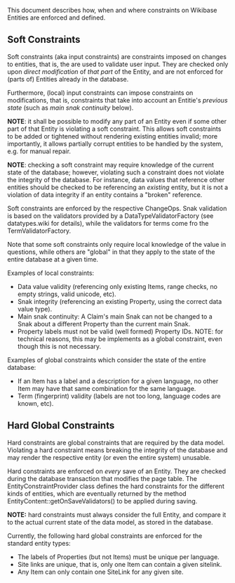 This document describes how, when and where constraints on Wikibase
Entities are enforced and defined.


== Soft Constraints ==

Soft constraints (aka input constraints) are constraints imposed
on changes to entities, that is, the are used to validate user input.
They are checked only upon ''direct modification'' of ''that part''
of the Entity, and are not enforced for (parts of) Entities already
in the database.

Furthermore, (local) input constraints can impose constraints on
modifications, that is, constraints that take into account an Entitie's
''previous state'' (such as ''main snak continuity'' below).

'''NOTE''': it shall be possible to modify any part of an Entity even
if some other part of that Entity is violating a soft constraint.
This allows soft constraints to be added or tightened without
rendering existing entities invalid; more importantly, it allows
partially corrupt entities to be handled by the system, e.g. for manual
repair.

'''NOTE''': checking a soft constraint may require knowledge of
the current state of the database; however, violating such a
constraint does not violate the integrity of the database. For
instance, data values that reference other entities should be checked
to be referencing an ''existing'' entity, but it is not a violation of
data integrity if an entity contains a "broken" reference.

Soft constraints are enforced by the respective ChangeOps. Snak
validation is based on the validators provided by a DataTypeValidatorFactory
(see datatypes.wiki for details), while the validators for terms come fro the
TermValidatorFactory.

Note that some soft constraints only require local knowledge of the
value in questions, while others are "global" in that they apply to
the state of the entire database at a given time.

Examples of local constraints:
* Data value validity (referencing only existing Items, range checks, no empty strings, valid unicode, etc).
* Snak integrity (referencing an existing Property, using the correct data value type).
* Main snak continuity: A Claim's main Snak can not be changed to a Snak about a different Property than the current main Snak.
* Property labels must not be valid (well formed) Property IDs. NOTE: for technical reasons, this may be implements as a global constraint, even though this is not necessary.

Examples of global constraints which consider the state of the entire database:
* If an Item has a label and a description for a given language, no other Item may have that same combination for the same language.
* Term (fingerprint) validity (labels are not too long, language codes are known, etc).


== Hard Global Constraints ==

Hard constraints are global constraints that are required by the data
model. Violating a hard constraint means breaking the integrity of the
database and may render the respective entity (or even the entire
system) unusable.

Hard constraints are enforced on ''every'' save of an Entity. They are
checked during the database transaction that modifies the page table.
The EntityConstraintProvider class defines the hard constraints for
the different kinds of entities, which are eventually returned by the
method EntityContent::getOnSaveValidators() to be applied during
saving.

'''NOTE:''' hard constraints must always consider the full Entity, and
compare it to the actual current state of the data model, as stored in
the database.

Currently, the following hard global constraints are enforced for the
standard entity types:

* The labels of Properties (but not Items) must be unique per language.
* Site links are unique, that is, only one Item can contain a given sitelink.
* Any Item can only contain one SiteLink for any given site.
